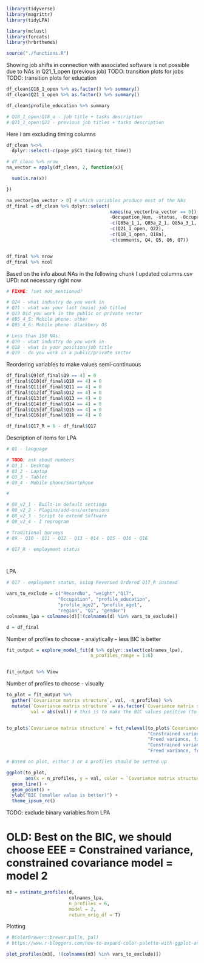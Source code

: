 ```r

library(tidyverse)
library(magrittr)
library(tidyLPA)

library(mclust)
library(forcats)
library(hrbrthemes)

source("./functions.R")

```

Showing job shifts in connection with associated software is not possible due to NAs in Q21_1_open (previous job)
TODO: transition plots for jobs
TODO: transition plots for education

```r

df_clean$Q18_1_open %>% as.factor() %>% summary()
df_clean$Q21_1_open %>% as.factor() %>% summary()

df_clean$profile_education %>% summary

# Q18_1_open:Q18_a - job title + tasks description
# Q21_1_open:Q22 - previous job titles + tasks description

```

Here I am excluding timing columns


```r

df_clean %<>%
  dplyr::select(-c(page_pSC1_timing:tot_time))

# df_clean %>% nrow
na_vector = apply(df_clean, 2, function(x){

  sum(is.na(x))

})

na_vector[na_vector > 0] # which variables produce most of the NAs
df_final = df_clean %>% dplyr::select(
                                      names(na_vector[na_vector == 0]),
                                      -Occupation_Num, -status, -Occupation_DISCO,
                                      -c(Q85a_1_1, Q85a_2_1, Q85a_3_1, Q85a_4_1),
                                      -c(Q21_1_open, Q22),
                                      -c(Q18_1_open, Q18a),
                                      -c(comments, Q4, Q5, Q6, Q7))


df_final %>% nrow
df_final %>% ncol

```

Based on the info about NAs in the following chunk I updated columns.csv
UPD: not necessary right now 

```r

# FIXME: ?set not_mentioned?

# Q24 - what industry do you work in
# Q21 - what was your last (main) job titled
# Q23 Did you work in the public or private sector
# Q85_4_5: Mobile phone: other
# Q85_4_6: Mobile phone: Blackbery OS

# Less than 150 NAs:
# Q20 - what industry do you work in
# Q18 - what is your position/job title
# Q19 - do you work in a public/private sector


```

Reordering variables to make values semi-continuous


```r

df_final$Q9[df_final$Q9 == 4] = 0
df_final$Q10[df_final$Q10 == 4] = 0
df_final$Q11[df_final$Q11 == 4] = 0
df_final$Q12[df_final$Q12 == 4] = 0
df_final$Q13[df_final$Q13 == 4] = 0
df_final$Q14[df_final$Q14 == 4] = 0
df_final$Q15[df_final$Q15 == 4] = 0
df_final$Q16[df_final$Q16 == 4] = 0

df_final$Q17_R = 6 - df_final$Q17


```

Description of items for LPA

```r

# Q1 - language

# TODO: ask about numbers
# Q3_1 - Desktop
# Q3_2 - Laptop
# Q3_3 - Tablet
# Q3_4 - Mobile phone/Smartphone

#

# Q8_v2_1 - Built-in default settings
# Q8_v2_2 - Plugins/add-ons/extensions
# Q8_v2_3 - Script to extend Software
# Q8_v2_4 - I reprogram

# Traditional Surveys
# Q9 - Q10 - Q11 - Q12 - Q13 - Q14 - Q15 - Q16 - Q16

# Q17_R - employment status




```


LPA


 ```r

# Q17 - employment status, using Reversed Ordered Q17_R instead

vars_to_exclude = c("RecordNo", "weight","Q17",
                    "Occupation", "profile_education",
                    "profile_age2", "profile_age1",
                    "region", "Q1", "gender")
colnames_lpa = colnames(d)[!(colnames(d) %in% vars_to_exclude)]

d = df_final


```

Number of profiles to choose - analytically - less BIC is better

```r

fit_output = explore_model_fit(d %>% dplyr::select(colnames_lpa),
                               n_profiles_range = 1:6)


fit_output %>% View

```

Number of profiles to choose - visually

```r

to_plot = fit_output %>%
  gather(`Covariance matrix structure`, val, -n_profiles) %>% 
  mutate(`Covariance matrix structure` = as.factor(`Covariance matrix structure`),
         val = abs(val)) # this is to make the BIC values positive (to align with more common formula / interpretation of BIC)


to_plot$`Covariance matrix structure` = fct_relevel(to_plot$`Covariance matrix structure`,
                                                    "Constrained variance, fixed covariance",
                                                    "Freed variance, fixed covariance",
                                                    "Constrained variance, constrained covariance",
                                                    "Freed variance, freed covariance")

# Based on plot, either 3 or 4 profiles should be setted up

ggplot(to_plot,
       aes(x = n_profiles, y = val, color = `Covariance matrix structure`, group = `Covariance matrix structure`)) +
  geom_line() +
  geom_point() +
  ylab("BIC (smaller value is better)") +
  theme_ipsum_rc()


```

TODO: exclude binary variables from LPA

# OLD: Best on the BIC, we should choose EEE = Constrained variance, constrained covariance model = model 2


```r

m3 = estimate_profiles(d,
                       colnames_lpa,
                       n_profiles = 6, 
                       model = 2,
                       return_orig_df = T)


```


Plotting 


```r

# RColorBrewer::brewer.pal(n, pal)
# https://www.r-bloggers.com/how-to-expand-color-palette-with-ggplot-and-rcolorbrewer/

plot_profiles(m3[, !(colnames(m3) %in% vars_to_exclude)])


```
